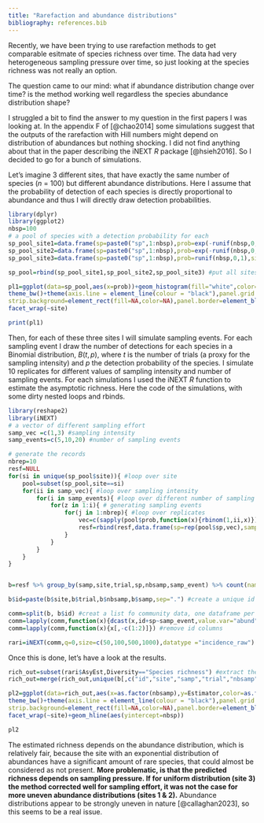 ```yaml
---
title: "Rarefaction and abundance distributions"
bibliography: references.bib
---
```


Recently, we have been trying to use rarefaction methods to get comparable esitmate of species richness over time. The data had very heterogeneous sampling pressure over time, so just looking at the species richness was not really an option.

The question came to our mind: what if abundance distribution change over time? is the method working well regardless the species abundance distribution shape?

I struggled a bit to find the answer to my question in the first papers I was looking at. In the appendix F of [@chao2014] some simulations suggest that the outputs of the rarefaction with Hill numbers might depend on distribution of abundances but nothing shocking. I did not find anything about that in the paper describing the iNEXT *R* package [@hsieh2016]. So I decided to go for a bunch of simulations.

Let's imagine 3 different sites, that have exactly the same number of species (*n* = 100) but different abundance distributions. Here I assume that the probability of detection of each species is directly proportional to abundance and thus I will directly draw detection probabilities.\

```r
library(dplyr)
library(ggplot2)
nbsp=100
# a pool of species with a detection probability for each
sp_pool_site1=data.frame(sp=paste0("sp",1:nbsp),prob=exp(-runif(nbsp,0,10)),site="site1")
sp_pool_site2=data.frame(sp=paste0("sp",1:nbsp),prob=exp(-runif(nbsp,0,3)),site="site2")
sp_pool_site3=data.frame(sp=paste0("sp",1:nbsp),prob=runif(nbsp,0,1),site="site3")

sp_pool=rbind(sp_pool_site1,sp_pool_site2,sp_pool_site3) #put all sites together

pl1=ggplot(data=sp_pool,aes(x=prob))+geom_histogram(fill="white",color="black")+xlab("detection probability (abundance)")+ylab("Number of species")+
theme_bw()+theme(axis.line = element_line(colour = "black"),panel.grid.major = element_blank(),panel.grid.minor = element_blank(),panel.background = element_blank(),plot.title=element_text(size=14,face="bold",hjust = 0),
strip.background=element_rect(fill=NA,color=NA),panel.border=element_blank(),legend.position="none")+
facet_wrap(~site)

print(pl1)

```

Then, for each of these three sites I will simulate sampling events. For each sampling event I draw the number of detections for each species in a Binomial distribution, $B(t,p)$, where $t$ is the number of trials (a proxy for the sampling intensity) and $p$ the detection probability of the species. I simulate 10 replicates for different values of sampling intensity and number of sampling events. For each simulations I used the iNEXT *R* function to estimate the asymptotic richness. Here the code of the simulations, with some dirty nested loops and rbinds.\

```r
library(reshape2)
library(iNEXT)
# a vector of different sampling effort
samp_vec =c(1,3) #sampling intensity
samp_events=c(5,10,20) #number of sampling events

# generate the records
nbrep=10
resf=NULL
for(si in unique(sp_pool$site)){ #loop over site
	pool=subset(sp_pool,site==si)
	for(ii in samp_vec){ #loop over sampling intensity
		for(i in samp_events){ #loop over different number of sampling events
			for(z in 1:i){ # generating sampling events
				for(j in 1:nbrep){ #loop over replicates
					vec=c(sapply(pool$prob,function(x){rbinom(1,ii,x)}))
					resf=rbind(resf,data.frame(sp=rep(pool$sp,vec),samp=ii,nbsamp=i,samp_event=z,site=si,trial=j))
				}
			}
		}
	}
}


b=resf %>% group_by(samp,site,trial,sp,nbsamp,samp_event) %>% count(name ="abund") #aggregate data per species, for each site and simulation parameters

b$id=paste(b$site,b$trial,b$nbsamp,b$samp,sep=".") #create a unique id for each simulations

comm=split(b, b$id) #creat a list fo community data, one dataframe per simulations
comm=lapply(comm,function(x){dcast(x,id+sp~samp_event,value.var="abund",fill=0)}) #put each data frame in the right format for iNEXT function
comm=lapply(comm,function(x){x[,-c(1:2)]}) #remove id columns

rari=iNEXT(comm,q=0,size=c(50,100,500,1000),datatype ="incidence_raw")

```

Once this is done, let's have a look at the results.

```r
rich_out=subset(rari$AsyEst,Diversity=="Species richness") #extract the predicted richness
rich_out=merge(rich_out,unique(b[,c("id","site","samp","trial","nbsamp")]),by.x="Assemblage",by.y="id") #adding information about parameters of simulations to that

pl2=ggplot(data=rich_out,aes(x=as.factor(nbsamp),y=Estimator,color=as.factor(samp)))+geom_boxplot()+xlab("Number of sampling events")+ylab("Richness estimation")+
theme_bw()+theme(axis.line = element_line(colour = "black"),panel.grid.major = element_blank(),panel.grid.minor = element_blank(),panel.background = element_blank(),plot.title=element_text(size=14,face="bold",hjust = 0),
strip.background=element_rect(fill=NA,color=NA),panel.border=element_blank(),legend.position="right")+labs(color="Sampling intensity")+
facet_wrap(~site)+geom_hline(aes(yintercept=nbsp))

pl2
```

The estimated richness depends on the abundance distribution, which is relatively fair, because the site with an exponential distribution of abundances have a significant amount of rare species, that could almost be considered as not present. **More problematic, is that the predicted richness depends on sampling pressure. If for uniform distribution (site 3) the method corrected well for sampling effort, it was not the case for more uneven abundance distributions (sites 1 & 2).** Abundance distributions appear to be strongly uneven in nature [@callaghan2023], so this seems to be a real issue.
